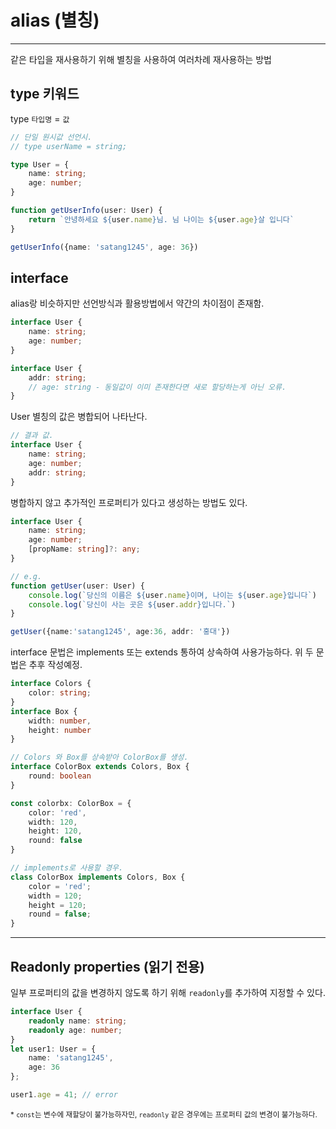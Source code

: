 # alias (별칭)
---
같은 타입을 재사용하기 위해 별칭을 사용하여 여러차례 재사용하는 방법

## type 키워드
type `타입명` = `값`

```ts
// 단일 원시값 선언시.
// type userName = string;

type User = {
	name: string;
	age: number;
}

function getUserInfo(user: User) {
	return `안녕하세요 ${user.name}님. 님 나이는 ${user.age}살 입니다` 
}

getUserInfo({name: 'satang1245', age: 36})
```

## interface
alias랑 비슷하지만 선언방식과 활용방법에서 약간의 차이점이 존재함.

```ts
interface User {
    name: string;
    age: number;
}

interface User {
    addr: string;
	// age: string - 동일값이 이미 존재한다면 새로 할당하는게 아닌 오류.
}
```
User 별칭의 값은 병합되어 나타난다.
```ts
// 결과 값.
interface User {
	name: string;
	age: number;
	addr: string; 
}
```
병합하지 않고 추가적인 프로퍼티가 있다고 생성하는 방법도 있다.
```ts
interface User {
	name: string;
	age: number;
	[propName: string]?: any;
}
```

```ts
// e.g.
function getUser(user: User) {
    console.log(`당신의 이름은 ${user.name}이며, 나이는 ${user.age}입니다`)
    console.log(`당신이 사는 곳은 ${user.addr}입니다.`)
}

getUser({name:'satang1245', age:36, addr: '홍대'})

```

interface 문법은 implements 또는 extends 통하여 상속하여 사용가능하다.
위 두 문법은 추후 작성예정.

```ts
interface Colors {
	color: string;
}
interface Box {
	width: number,
	height: number
}

// Colors 와 Box를 상속받아 ColorBox를 생성.
interface ColorBox extends Colors, Box {
    round: boolean
}

const colorbx: ColorBox = {
    color: 'red',
    width: 120,
    height: 120,
    round: false
}

// implements로 사용할 경우.
class ColorBox implements Colors, Box {
    color = 'red';
    width = 120;
    height = 120;
    round = false;
}
```

---

## Readonly properties (읽기 전용)

일부 프로퍼티의 값을 변경하지 않도록 하기 위해 `readonly`를 추가하여 지정할 수 있다.

```ts
interface User {
	readonly name: string;
	readonly age: number;
}
let user1: User = {
	name: 'satang1245',
	age: 36
};

user1.age = 41; // error
```
<small>* `const`는 변수에 재할당이 불가능하자민, `readonly` 같은 경우에는 프로퍼티 값의 변경이 불가능하다.</small>

